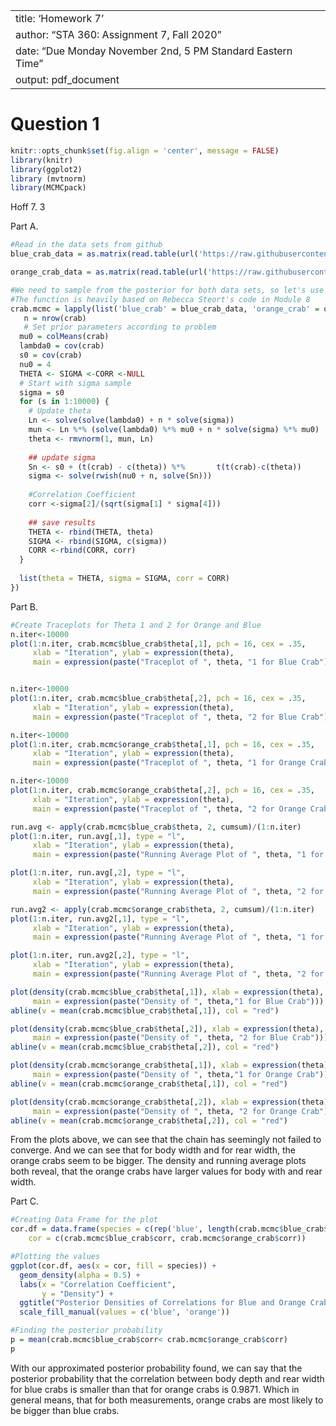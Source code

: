 
---
title: 'Homework 7'
author: "STA 360: Assignment 7, Fall 2020"
date: "Due Monday November 2nd, 5 PM Standard Eastern Time"
output: pdf_document
---

# Question 1
```r
knitr::opts_chunk$set(fig.align = 'center', message = FALSE)
library(knitr)
library(ggplot2)
library (mvtnorm)
library(MCMCpack)
```

Hoff 7. 3

Part A.
```r
#Read in the data sets from github
blue_crab_data = as.matrix(read.table(url('https://raw.githubusercontent.com/resteorts/modern-bayes/master/homeworks/homework-7/data/bluecrab.dat')))

orange_crab_data = as.matrix(read.table(url('https://raw.githubusercontent.com/resteorts/modern-bayes/master/homeworks/homework-7/data/orangecrab.dat')))

#We need to sample from the posterior for both data sets, so let's use lapply with a function
#The function is heavily based on Rebecca Steort's code in Module 8
crab.mcmc = lapply(list('blue_crab' = blue_crab_data, 'orange_crab' = orange_crab_data), function(crab) {
   n = nrow(crab)
   # Set prior parameters according to problem
  mu0 = colMeans(crab)
  lambda0 = cov(crab)
  s0 = cov(crab)
  nu0 = 4
  THETA <- SIGMA <-CORR <-NULL
  # Start with sigma sample
  sigma = s0
  for (s in 1:10000) {
    # Update theta
    Ln <- solve(solve(lambda0) + n * solve(sigma))
    mun <- Ln %*% (solve(lambda0) %*% mu0 + n * solve(sigma) %*% mu0)
    theta <- rmvnorm(1, mun, Ln)
    
    ## update sigma
    Sn <- s0 + (t(crab) - c(theta)) %*%       t(t(crab)-c(theta))
    sigma <- solve(rwish(nu0 + n, solve(Sn)))
    
    #Correlation Coefficient 
    corr <-sigma[2]/(sqrt(sigma[1] * sigma[4]))
    
    ## save results
    THETA <- rbind(THETA, theta)
    SIGMA <- rbind(SIGMA, c(sigma))
    CORR <-rbind(CORR, corr)
  }
  
  list(theta = THETA, sigma = SIGMA, corr = CORR)
})
```

Part B.

```r
#Create Traceplots for Theta 1 and 2 for Orange and Blue
n.iter<-10000
plot(1:n.iter, crab.mcmc$blue_crab$theta[,1], pch = 16, cex = .35,
     xlab = "Iteration", ylab = expression(theta),
     main = expression(paste("Traceplot of ", theta, "1 for Blue Crab")))


n.iter<-10000
plot(1:n.iter, crab.mcmc$blue_crab$theta[,2], pch = 16, cex = .35,
     xlab = "Iteration", ylab = expression(theta),
     main = expression(paste("Traceplot of ", theta, "2 for Blue Crab")))

n.iter<-10000
plot(1:n.iter, crab.mcmc$orange_crab$theta[,1], pch = 16, cex = .35,
     xlab = "Iteration", ylab = expression(theta),
     main = expression(paste("Traceplot of ", theta, "1 for Orange Crab")))

n.iter<-10000
plot(1:n.iter, crab.mcmc$orange_crab$theta[,2], pch = 16, cex = .35,
     xlab = "Iteration", ylab = expression(theta),
     main = expression(paste("Traceplot of ", theta, "2 for Orange Crab")))
```

```r
run.avg <- apply(crab.mcmc$blue_crab$theta, 2, cumsum)/(1:n.iter)
plot(1:n.iter, run.avg[,1], type = "l",
     xlab = "Iteration", ylab = expression(theta),
     main = expression(paste("Running Average Plot of ", theta, "1 for Blue Crab")))

plot(1:n.iter, run.avg[,2], type = "l",
     xlab = "Iteration", ylab = expression(theta),
     main = expression(paste("Running Average Plot of ", theta, "2 for Blue Crab")))

run.avg2 <- apply(crab.mcmc$orange_crab$theta, 2, cumsum)/(1:n.iter)
plot(1:n.iter, run.avg2[,1], type = "l",
     xlab = "Iteration", ylab = expression(theta),
     main = expression(paste("Running Average Plot of ", theta, "1 for Orange Crab")))

plot(1:n.iter, run.avg2[,2], type = "l",
     xlab = "Iteration", ylab = expression(theta),
     main = expression(paste("Running Average Plot of ", theta, "2 for Orange Crab")))
```

```r
plot(density(crab.mcmc$blue_crab$theta[,1]), xlab = expression(theta), 
     main = expression(paste("Density of ", theta,"1 for Blue Crab")))
abline(v = mean(crab.mcmc$blue_crab$theta[,1]), col = "red")

plot(density(crab.mcmc$blue_crab$theta[,2]), xlab = expression(theta), 
     main = expression(paste("Density of ", theta, "2 for Blue Crab")))
abline(v = mean(crab.mcmc$blue_crab$theta[,2]), col = "red")

plot(density(crab.mcmc$orange_crab$theta[,1]), xlab = expression(theta), 
     main = expression(paste("Density of ", theta,"1 for Orange Crab")))
abline(v = mean(crab.mcmc$orange_crab$theta[,1]), col = "red")

plot(density(crab.mcmc$orange_crab$theta[,2]), xlab = expression(theta), 
     main = expression(paste("Density of ", theta, "2 for Orange Crab")))
abline(v = mean(crab.mcmc$orange_crab$theta[,2]), col = "red")
```  
  
From the plots above, we can see that the chain has seemingly not failed to converge. And we can see that for body width and for rear width, the orange crabs seem to be bigger. The density and running average plots both reveal, that the orange crabs have larger values for body with and rear width.

Part C.
```r
#Creating Data Frame for the plot
cor.df = data.frame(species = c(rep('blue', length(crab.mcmc$blue_crab$corr)), rep('orange', length(crab.mcmc$orange_crab$corr))),
    cor = c(crab.mcmc$blue_crab$corr, crab.mcmc$orange_crab$corr))

#Plotting the values
ggplot(cor.df, aes(x = cor, fill = species)) +
  geom_density(alpha = 0.5) +
  labs(x = "Correlation Coefficient",
       y = "Density") +
  ggtitle("Posterior Densities of Correlations for Blue and Orange Crabs")+ 
  scale_fill_manual(values = c('blue', 'orange'))

#Finding the posterior probability
p = mean(crab.mcmc$blue_crab$corr< crab.mcmc$orange_crab$corr)
p
```
With our approximated posterior probability found, we can say that the posterior probability that the correlation between body depth and rear width for blue crabs is smaller than that for orange crabs is 0.9871. Which in general means, that for both measurements, orange crabs are most likely to be bigger than blue crabs.
